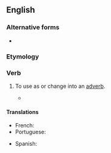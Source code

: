 ==English==

===Alternative forms===
* {{l|en|adverbialise}} {{qualifier|UK}}

===Etymology===
{{suffix|en|adverbial|ize}}

===Verb===
{{en-verb}}

# {{lb|en|American spelling}} To use as or change into an [[adverb]].
#* {{quote-text|en|year=2010|author=Bjarke Frellesvig|title=A History of the Japanese Language|page=94|passage=The basic function of the copula in Japanese is to predicate, adnominalize or '''adverbialize''' nouns.}}

====Translations====
{{trans-top|to change into an adverb}}
* French: {{t+check|fr|adverbialiser}}
* Portuguese: {{t|pt|adverbializar}}
{{trans-mid}}
* Spanish: {{t+|es|adverbializar}}
{{trans-bottom}}